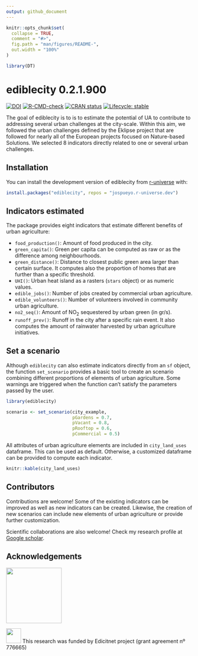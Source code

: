 ```yaml
---
output: github_document
---
```


<!-- README.md is generated from README.Rmd. Please edit that file -->

```r
knitr::opts_chunk$set(
  collapse = TRUE,
  comment = "#>",
  fig.path = "man/figures/README-",
  out.width = "100%"
)

library(DT)
```

# ediblecity 0.2.1.900

<!-- badges: start -->
[![DOI](https://zenodo.org/badge/404743169.svg)](https://zenodo.org/badge/latestdoi/404743169)
[![R-CMD-check](https://github.com/icra/edibleCity/actions/workflows/R-CMD-check.yaml/badge.svg)](https://github.com/icra/edibleCity/actions/workflows/R-CMD-check.yaml)
[![CRAN status](https://www.r-pkg.org/badges/version/ediblecity)](https://CRAN.R-project.org/package=ediblecity)
<!-- [![Codecov test coverage](https://codecov.io/gh/icra/edibleCity/branch/master/graph/badge.svg)](https://app.codecov.io/gh/icra/edibleCity?branch=master) -->
[![Lifecycle: stable](https://img.shields.io/badge/lifecycle-stable-brightgreen.svg)](https://lifecycle.r-lib.org/articles/stages.html#stable)
<!-- badges: end -->

The goal of ediblecity is to is to estimate the potential of UA to contribute to addressing several urban challenges at the city-scale. Within this aim, we followed the urban challenges defined by the Eklipse project that are followed for nearly all of the European projects focused on Nature-based Solutions. We selected 8 indicators directly related to one or several urban challenges.

## Installation

You can install the development version of ediblecity from [r-universe](https://r-universe.dev) with:

``` r
install.packages("ediblecity", repos = "jospueyo.r-universe.dev")
```

## Indicators estimated

The package provides eight indicators that estimate different benefits of urban agriculture:

- `food_production()`: Amount of food produced in the city.
- `green_capita()`: Green per capita can be computed as raw or as the difference among neighbourhoods.
- `green_distance()`: Distance to closest public green area larger than certain surface. It computes also the proportion of homes that are further than a specific threshold.
- `UHI()`: Urban heat island as a rasters (`stars` object) or as numeric values.
- `edible_jobs()`: Number of jobs created by commercial urban agriculture.
- `edible_volunteers()`: Number of volunteers involved in community urban agriculture.
- `no2_seq()`: Amount of NO<sub>2</sub> sequestered by urban green (in gr/s).
- `runoff_prev()`: Runoff in the city after a specific rain event. It also computes the amount of rainwater harvested by urban agriculture initiatives.


## Set a scenario

Although `ediblecity` can also estimate indicators directly from an `sf` object, the function `set_scenario` provides a basic tool to create an scenario combining different proportions of elements of urban agriculture. Some warnings are triggered when the function can't satisfy the parameters passed by the user.

```r
library(ediblecity)

scenario <- set_scenario(city_example,
                         pGardens = 0.7,
                         pVacant = 0.8,
                         pRooftop = 0.6,
                         pCommercial = 0.5)
```
All attributes of urban agriculture elements are included in `city_land_uses` dataframe. This can be used as default. Otherwise, a customized dataframe can be provided to compute each indicator.

```r

knitr::kable(city_land_uses)

```

## Contributors

Contributions are welcome! Some of the existing indicators can be improved as well as new indicators can be created. Likewise, the creation of new scenarios can include new elements of urban agriculture or provide further customization.

Scientific collaborations are also welcome! Check my research profile at [Google scholar](https://scholar.google.com/citations?user=zP9DBLMAAAAJ&hl=ca).

## Acknowledgements

<p align="center">

<img src="man/figures/README-edicitnet_logo.jpg" style="width:150px"/>

</p>

<img src="man/figures/README-EC_logo.png" style="width:40px"/> This research was funded by Edicitnet project (grant agreement nº 776665)
